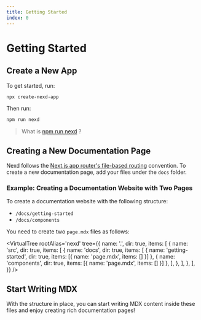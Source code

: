```yaml
---
title: Getting Started
index: 0
---
```


# Getting Started

## Create a New App

To get started, run:

```bash frame="none"
npx create-nexd-app
```

Then run:

```bash frame="none"
npm run nexd
```

> What is [npm run nexd](/nexd-script) ?

## Creating a New Documentation Page

Nexd follows the [Next.js app router's file-based routing](https://nextjs.org/docs/app/building-your-application/routing) convention. To create a new documentation page, add your files under the `docs` folder.

### Example: Creating a Documentation Website with Two Pages

To create a documentation website with the following structure:

- `/docs/getting-started`
- `/docs/components`

You need to create two `page.mdx` files as follows:


<VirtualTree
  rootAlias='nexd'
  tree={{
    name: '.',
    dir: true,
    items: [
      {
        name: 'src',
        dir: true,
        items: [
          {
            name: 'docs',
            dir: true,
            items: [
              { name: 'getting-started', dir: true, items: [{ name: 'page.mdx', items: [] }] },
              { name: 'components', dir: true, items: [{ name: 'page.mdx', items: [] }] },
            ],
          },
        ],
      },
    ],
  }}
/>

## Start Writing MDX

With the structure in place, you can start writing MDX content inside these files and enjoy creating rich documentation pages!
